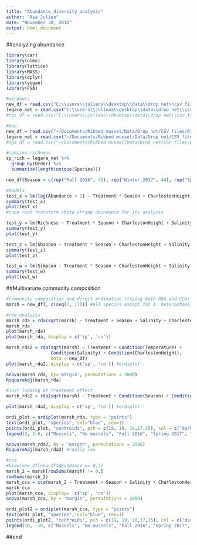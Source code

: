 ```yaml
---
title: "Abundance_diversity_analysis"
author: "Asa Julien"
date: "November 30, 2016"
output: html_document
---
```

##analyzing abundance
```r
library(car)
library(nlme)
library(lattice)
library(MASS)
library(dplyr)
library(vegan)
library(FSA)

#windows:
new_df = read.csv("C:\\users\\juliena\\desktop\\data\\drop net\\csv files\\Diversity_abundance.csv")
legare_net = read.csv("C:\\users\\juliena\\desktop\\data\\drop net\\csv files\\Legare.csv")
#ngs_df = read.csv("C:\\users\\juliena\\desktop\\data\\drop net\\csv files\\Without grass shrimp\\no_grass_shrimp.csv")

#mac:
new_df = read.csv("~/Documents/Ribbed mussel/Data/Drop net/CSV files/Diversity_abundance.csv")
legare_net = read.csv("~/Documents/Ribbed mussel/Data/Drop net/CSV files/Legare.csv")
#ngs_df = read.csv("~/Documents/Ribbed mussel/Data/Drop net/CSV files/Without grass shrimp/no_grass_shrimp.csv")

#species richness:
sp_rich = legare_net %>%
  group_by(Order) %>%
  summarise(length(unique(Species)))

new_df$Season = c(rep("Fall 2016", 42), rep("Winter 2017", 44), rep("Spring 2017", 24)) #N = 21, 22, 12

#models
test_x = lm(log(Abundance + 1) ~ Treatment * Season + CharlestonHeight + Salinity, data = new_df) 
summary(test_x)
plot(test_x)
#cube root transform white shrimp abundance for its analysis

test_y = lm(Richness ~ Treatment * Season + CharlestonHeight + Salinity, data = new_df) 
summary(test_y)
plot(test_y)

test_z = lm(Shannon ~ Treatment * Season + CharlestonHeight + Salinity, data = new_df) 
summary(test_z)
plot(test_z)

test_w = lm(Simpson ~ Treatment * Season + CharlestonHeight + Salinity, data = new_df) #resids not good
summary(test_w)
plot(test_w)
```


##Multivariate community composition
```r
#Community composition and direct ordination (trying both RDA and CCA)
marsh = new_df[, c(seq(7, 17))] #All species except for A. heterochaelis

#rda analysis
marsh_rda = rda(sqrt(marsh) ~ Treatment + Season + Salinity + CharlestonHeight, data=new_df) #square root transformation makes treatment significant
marsh_rda
plot(marsh_rda)
plot(marsh_rda, display = c('sp', 'cn'))

marsh_rda2 = rda(sqrt(marsh) ~ Treatment + Condition(Temperature) +
                 Condition(Salinity) + Condition(CharlestonHeight),
                 data = new_df)
plot(marsh_rda2, display = c('sp', 'cn')) #ordiplot

anova(marsh_rda, by='margin', permutations = 2000)
RsquareAdj(marsh_rda)

#Just looking at treatment effect
marsh_rda2 = rda(sqrt(marsh) ~ Treatment + Condition(Season) + Condition(Salinity) + Condition(CharlestonHeight), data = new_df)

plot(marsh_rda2, display = c('sp', 'cn')) #ordiplot

ordi_plot = ordiplot(marsh_rda, type = "points")
text(ordi_plot, "species", col="blue", cex=1)
points(ordi_plot, "centroids", pch = c(19, 19, 18,17,15), col = c("dark grey", "black", "black", "black", "black"), cex = c(2,2,1.3,1.3,1.3))
legend(2, 2.6, c("Mussels", "No mussels", "Fall 2016", "Spring 2017", "Winter 2017"), col = c("dark grey", "black", "black", "black", "black"), pch = c(19, 19, 18, 17, 15))

anova(marsh_rda2, by = 'margin', permutations = 2000)
RsquareAdj(marsh_rda2) #really low

#cca
#View(new_df[new_df$Abundance == 0,])
marsh_2 = marsh[rowSums(marsh) != 0,]
rowSums(marsh_2)
marsh_cca = cca(marsh_2 ~ Treatment + Season + Salinity + CharlestonHeight, data = new_df[-c(11, 62, 63, 65, 66, 68, 70, 93),]) #All rows have to be greater than zero
marsh_cca
plot(marsh_cca, display=  c('sp', 'cn'))
anova(marsh_cca, by = 'margin', permutations = 2000)

ordi_plot2 = ordiplot(marsh_cca, type = "points")
text(ordi_plot, "species", col="blue", cex=1)
points(ordi_plot2, "centroids", pch = c(19, 19, 18,17,15), col = c("dark grey", "black", "black", "black", "black"), cex = c(2,2,1.3,1.3,1.3))
legend(10, -10, c("Mussels", "No mussels", "Fall 2016", "Spring 2017", "Winter 2017"), col = c("dark grey", "black", "black", "black", "black"), pch = c(19, 19, 18, 17, 15))
```
##end